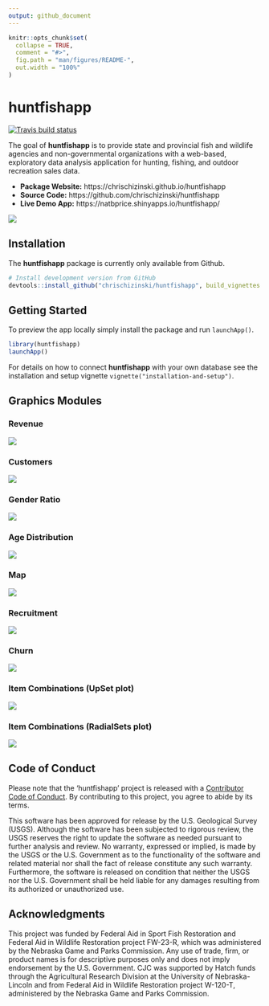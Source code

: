 ```yaml
---
output: github_document
---
```


<!-- README.md is generated from README.Rmd. Please edit that file -->

```r
knitr::opts_chunk$set(
  collapse = TRUE,
  comment = "#>",
  fig.path = "man/figures/README-",
  out.width = "100%"
)
```
# huntfishapp

<!-- badges: start -->
[![Travis build status](https://travis-ci.com/chrischizinski/huntfishapp.svg?branch=master)](https://travis-ci.com/chrischizinski/huntfishapp)
<!-- badges: end -->

The goal of **huntfishapp** is to provide state and provincial fish and wildlife agencies and non-governmental organizations with a web-based, exploratory data analysis application for hunting, fishing, and outdoor recreation sales data.

* **Package Website:** https://chrischizinski.github.io/huntfishapp
* **Source Code:** https://github.com/chrischizinski/huntfishapp
* **Live Demo App:** https://natbprice.shinyapps.io/huntfishapp/

<img src="man/figures/app_screenshot.png" align="center" />

## Installation

The **huntfishapp** package is currently only available from Github.

```r
# Install development version from GitHub
devtools::install_github("chrischizinski/huntfishapp", build_vignettes = TRUE)
```

## Getting Started

To preview the app locally simply install the package and run `launchApp()`.

```r
library(huntfishapp)
launchApp()
```

For details on how to connect **huntfishapp** with your own database see the installation and setup vignette `vignette("installation-and-setup")`.

## Graphics Modules

### Revenue
<img src="man/figures/revenue.png" align="center" />

### Customers
<img src="man/figures/customers.png" align="center" />

### Gender Ratio
<img src="man/figures/gender.png" align="center" />

### Age Distribution
<img src="man/figures/age.png" align="center" />

### Map
<img src="man/figures/map.png" align="center" />

### Recruitment
<img src="man/figures/recruitment.png" align="center" />

### Churn
<img src="man/figures/churn.png" align="center" />

### Item Combinations (UpSet plot)
<img src="man/figures/upset.png" align="center" />

### Item Combinations (RadialSets plot)
<img src="man/figures/radialsets.png" align="center" />

## Code of Conduct

Please note that the 'huntfishapp' project is released with a
[Contributor Code of Conduct](.github/CODE_OF_CONDUCT.md).
By contributing to this project, you agree to abide by its terms.

This software has been approved for release by the U.S. Geological Survey (USGS). Although the software has been subjected to rigorous review, the USGS reserves the right to update the software as needed pursuant to further analysis and review. No warranty, expressed or implied, is made by the USGS or the U.S. Government as to the functionality of the software and related material nor shall the fact of release constitute any such warranty. Furthermore, the software is released on condition that neither the USGS nor the U.S. Government shall be held liable for any damages resulting from its authorized or unauthorized use.

## Acknowledgments

This project was funded by Federal Aid in Sport Fish Restoration and Federal Aid in Wildlife Restoration project FW-23-R, which was administered by the Nebraska Game and Parks Commission. Any use of trade, firm, or product names is for descriptive purposes only and does not imply endorsement by the U.S. Government. CJC was supported by Hatch funds through the Agricultural Research Division at the University of Nebraska-Lincoln and from Federal Aid in Wildlife Restoration project W-120-T, administered by the Nebraska Game and Parks Commission. 
